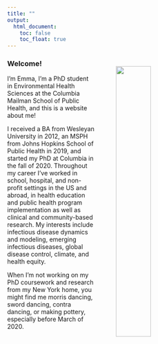 ```yaml
---
title: ""
output: 
  html_document:
    toc: false
    toc_float: true
---
```


<img src="images/egorin_headshot_1.jpg" style="width:40%" ALIGN = "right" HSPACE="50" VSPACE="25" />

### Welcome! 

I'm Emma, I'm a PhD student in Environmental Health Sciences at the Columbia Mailman School of Public Health, and this is a website about me! 


I received a BA from Wesleyan University in 2012, an MSPH from Johns Hopkins School of Public Health in 2019, and started my PhD at Columbia in the fall of 2020. Throughout my career I've worked in school, hospital, and non-profit settings in the US and abroad, in health education and public health program implementation as well as clinical and community-based research.  My interests include infectious disease dynamics and modeling, emerging infectious diseases, global disease control, climate, and health equity. 

When I'm not working on my PhD coursework and research from my New York home, you might find me morris dancing, sword dancing, contra dancing, or making pottery, especially before March of 2020. 



